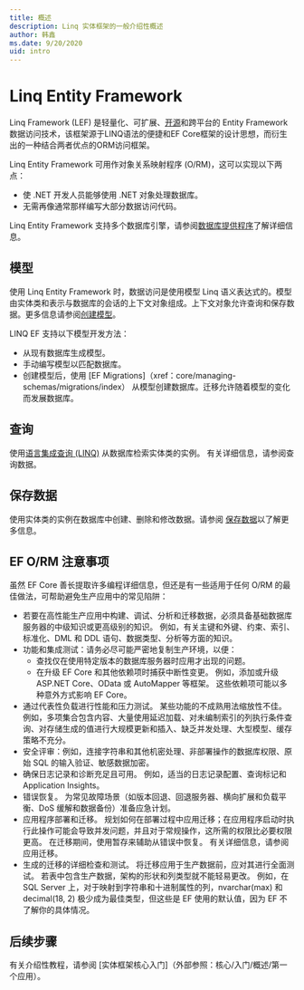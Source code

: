 ```yaml
---
title: 概述
description: Linq 实体框架的一般介绍性概述
author: 韩鑫
ms.date: 9/20/2020
uid: intro
---
```


# Linq Entity Framework

Linq Framework (LEF) 是轻量化、可扩展、[开源](https://github.com/hanxinimm/LinqEntityFramework)和跨平台的 Entity Framework 数据访问技术，该框架源于LINQ语法的便捷和EF Core框架的设计思想，而衍生出的一种结合两者优点的ORM访问框架。


Linq Entity Framework 可用作对象关系映射程序 (O/RM)，这可以实现以下两点：

* 使 .NET 开发人员能够使用 .NET 对象处理数据库。
* 无需再像通常那样编写大部分数据访问代码。

Linq Entity Framework 支持多个数据库引擎，请参阅[数据库提供程序](xref:core/providers/index)了解详细信息。


## 模型

使用 Linq Entity Framework 时，数据访问是使用模型 Linq 语义表达式的。模型由实体类和表示与数据库的会话的上下文对象组成。上下文对象允许查询和保存数据。更多信息请参阅[创建模型](/zh-cn/modeling/)。

LINQ EF 支持以下模型开发方法：

* 从现有数据库生成模型。
* 手动编写模型以匹配数据库。
* 创建模型后，使用 [EF Migrations]（xref：core/managing-schemas/migrations/index） 从模型创建数据库。迁移允许随着模型的变化而发展数据库。

<!-- [！code-csharp[Main]（../../samples/核心/简介/模型.cs）] -->
[](../../samples/Intro/Model.cs ':include :type=code')

## 查询

使用[语言集成查询 (LINQ)](https://learn.microsoft.com/zh-cn/dotnet/csharp/programming-guide/concepts/linq/) 从数据库检索实体类的实例。 有关详细信息，请参阅查询数据。



<!-- [！code-csharp[Main]()../samples/Intro/Program.cs#Querying）] -->
[](../../samples/Intro/Program.cs ':include :type=code :fragment=Querying')


## 保存数据

使用实体类的实例在数据库中创建、删除和修改数据。请参阅 [保存数据](zh-cn/docs/saving/index)以了解更多信息。

<!-- [！code-csharp[Main]（../../samples/Intro/Program.cs#SavingData）] -->
[](../../samples/Intro/Program.cs ':include :type=code :fragment=SavingData')


## EF O/RM 注意事项

虽然 EF Core 善长提取许多编程详细信息，但还是有一些适用于任何 O/RM 的最佳做法，可帮助避免生产应用中的常见陷阱：

* 若要在高性能生产应用中构建、调试、分析和迁移数据，必须具备基础数据库服务器的中级知识或更高级别的知识。 例如，有关主键和外键、约束、索引、标准化、DML 和 DDL 语句、数据类型、分析等方面的知识。
* 功能和集成测试：请务必尽可能严密地复制生产环境，以便：
  * 查找仅在使用特定版本的数据库服务器时应用才出现的问题。
  * 在升级 EF Core 和其他依赖项时捕获中断性变更。 例如，添加或升级 ASP.NET Core、OData 或 AutoMapper 等框架。 这些依赖项可能以多种意外方式影响 EF Core。
* 通过代表性负载进行性能和压力测试。 某些功能的不成熟用法缩放性不佳。 例如，多项集合包含内容、大量使用延迟加载、对未编制索引的列执行条件查询、对存储生成的值进行大规模更新和插入、缺乏并发处理、大型模型、缓存策略不充分。
* 安全评审：例如，连接字符串和其他机密处理、非部署操作的数据库权限、原始 SQL 的输入验证、敏感数据加密。
* 确保日志记录和诊断充足且可用。 例如，适当的日志记录配置、查询标记和 Application Insights。
* 错误恢复。 为常见故障场景（如版本回退、回退服务器、横向扩展和负载平衡、DoS 缓解和数据备份）准备应急计划。
* 应用程序部署和迁移。 规划如何在部署过程中应用迁移；在应用程序启动时执行此操作可能会导致并发问题，并且对于常规操作，这所需的权限比必要权限更高。 在迁移期间，使用暂存来辅助从错误中恢复。 有关详细信息，请参阅应用迁移。
* 生成的迁移的详细检查和测试。 将迁移应用于生产数据前，应对其进行全面测试。 若表中包含生产数据，架构的形状和列类型就不能轻易更改。 例如，在 SQL Server 上，对于映射到字符串和十进制属性的列，nvarchar(max) 和 decimal(18, 2) 极少成为最佳类型，但这些是 EF 使用的默认值，因为 EF 不了解你的具体情况。

## 后续步骤

有关介绍性教程，请参阅 [实体框架核心入门]（外部参照：核心/入门/概述/第一个应用）。